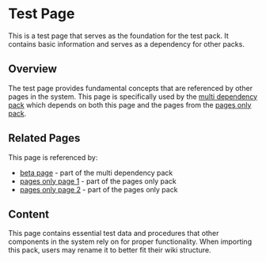 = Test Page =

This is a test page that serves as the foundation for the test pack. It contains basic information and serves as a dependency for other packs.

== Overview ==

The test page provides fundamental concepts that are referenced by other pages in the system. This page is specifically used by the [[multi dependency pack]] which depends on both this page and the pages from the [[pages only pack]].

== Related Pages ==

This page is referenced by:
* [[beta page]] - part of the multi dependency pack
* [[pages only page 1]] - part of the pages only pack
* [[pages only page 2]] - part of the pages only pack

== Content ==

This page contains essential test data and procedures that other components in the system rely on for proper functionality. When importing this pack, users may rename it to better fit their wiki structure.
